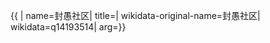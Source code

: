 {{ {{{1|PRC admin/showdata}}}|
name=封愚社区|
title=|
wikidata-original-name=封愚社区|
wikidata=q14193514|
arg={{{arg|}}}}}